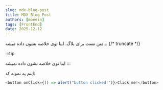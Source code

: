 ```yaml
---
slug: mdx-blog-post
title: MDX Blog Post
authors: [moeein]
tags: [FrontEnd]
date: 2025-12-12
---
```


متن تست برای بلاگ. اینا توی خلاصه نشون داده میشه...
{/* truncate */}

:::tip

اینا توی خلاصه نشون داده نمیشه
:::

اینم یه نمونه کد:

```js
<button onClick={() => alert("button clicked!")}>Click me!</button>
```

